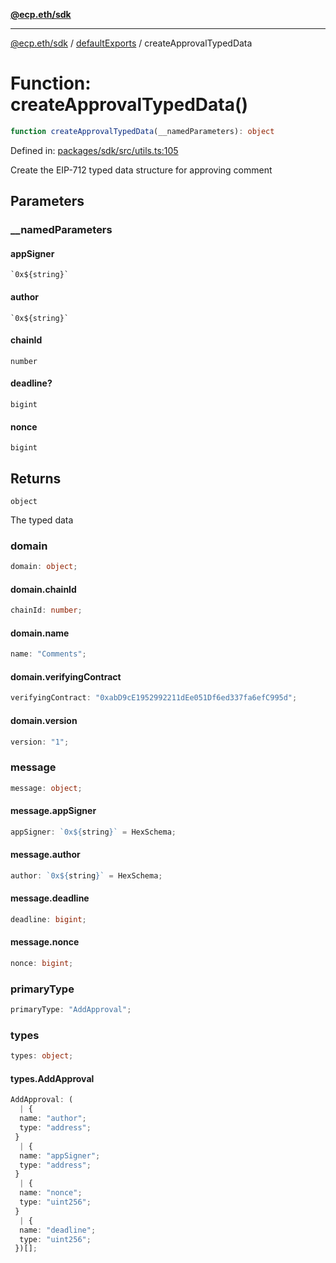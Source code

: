 [**@ecp.eth/sdk**](/sdk-reference/index.mdx)

***

[@ecp.eth/sdk](/sdk-reference/index.mdx) / [defaultExports](/sdk-reference/defaultExports/index.mdx) / createApprovalTypedData

# Function: createApprovalTypedData()

```ts
function createApprovalTypedData(__namedParameters): object
```

Defined in: [packages/sdk/src/utils.ts:105](https://github.com/ecp-eth/comments-monorepo/blob/main/packages/sdk/src/utils.ts#L105)

Create the EIP-712 typed data structure for approving comment

## Parameters

### \_\_namedParameters

#### appSigner

`` `0x${string}` ``

#### author

`` `0x${string}` ``

#### chainId

`number`

#### deadline?

`bigint`

#### nonce

`bigint`

## Returns

`object`

The typed data

### domain

```ts
domain: object;
```

#### domain.chainId

```ts
chainId: number;
```

#### domain.name

```ts
name: "Comments";
```

#### domain.verifyingContract

```ts
verifyingContract: "0xabD9cE1952992211dEe051Df6ed337fa6efC995d";
```

#### domain.version

```ts
version: "1";
```

### message

```ts
message: object;
```

#### message.appSigner

```ts
appSigner: `0x${string}` = HexSchema;
```

#### message.author

```ts
author: `0x${string}` = HexSchema;
```

#### message.deadline

```ts
deadline: bigint;
```

#### message.nonce

```ts
nonce: bigint;
```

### primaryType

```ts
primaryType: "AddApproval";
```

### types

```ts
types: object;
```

#### types.AddApproval

```ts
AddApproval: (
  | {
  name: "author";
  type: "address";
 }
  | {
  name: "appSigner";
  type: "address";
 }
  | {
  name: "nonce";
  type: "uint256";
 }
  | {
  name: "deadline";
  type: "uint256";
 })[];
```
